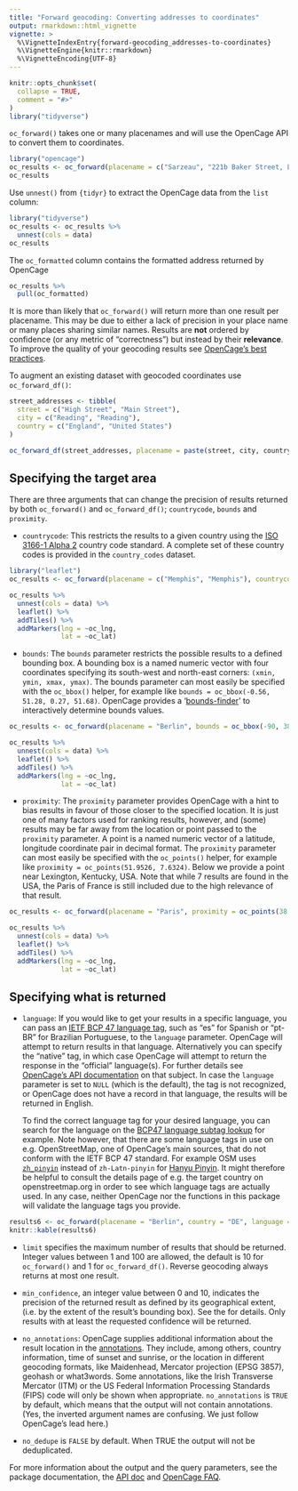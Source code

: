 ```yaml
---
title: "Forward geocoding: Converting addresses to coordinates"
output: rmarkdown::html_vignette
vignette: >
  %\VignetteIndexEntry{forward-geocoding_addresses-to-coordinates}
  %\VignetteEngine{knitr::rmarkdown}
  %\VignetteEncoding{UTF-8}
---
```


```r
knitr::opts_chunk$set(
  collapse = TRUE,
  comment = "#>"
)
library("tidyverse")
```

`oc_forward()` takes one or many placenames and will use the OpenCage API to convert them to coordinates.

```r
library("opencage")
oc_results <- oc_forward(placename = c("Sarzeau", "221b Baker Street, London"))
oc_results
```

Use `unnest()` from `{tidyr}` to extract the OpenCage data from the `list` column:

```r
library("tidyverse")
oc_results <- oc_results %>%
  unnest(cols = data)
oc_results
```

The `oc_formatted` column contains the formatted address returned by OpenCage

```r
oc_results %>%
  pull(oc_formatted)
```

It is more than likely that `oc_forward()` will return more than one result per placename. This may be due to either a lack of precision in your place name or many places sharing similar names. Results are **not** ordered by confidence (or any metric of "correctness") but instead by their **relevance**. To improve the quality of your geocoding results see [OpenCage's best practices](https://opencagedata.com/api#bestpractices).

To augment an existing dataset with geocoded coordinates use `oc_forward_df()`:

```r
street_addresses <- tibble(
  street = c("High Street", "Main Street"),
  city = c("Reading", "Reading"),
  country = c("England", "United States")
)

oc_forward_df(street_addresses, placename = paste(street, city, country, sep = ", "), output = "all")
```

## Specifying the target area {#specify-area}

There are three arguments that can change the precision of results returned by both `oc_forward()` and `oc_forward_df()`; `countrycode`, `bounds` and `proximity`.

- `countrycode`: This restricts the results to a given country using the [ISO 3166-1 Alpha 2](https://www.iso.org/obp/ui/#search/code) country code standard. A complete set of these country codes is provided in the `country_codes` dataset.

```r
library("leaflet")
oc_results <- oc_forward(placename = c("Memphis", "Memphis"), countrycode = c("US", "EG"))

oc_results %>%
  unnest(cols = data) %>%
  leaflet() %>%
  addTiles() %>%
  addMarkers(lng = ~oc_lng,
             lat = ~oc_lat)
```

- `bounds`: The `bounds` parameter restricts the possible results to a defined bounding box. A bounding box is a named numeric vector with four coordinates specifying its south-west and north-east corners: `(xmin, ymin, xmax, ymax)`. The bounds parameter can most easily be specified with the `oc_bbox()` helper, for example like `bounds = oc_bbox(-0.56, 51.28, 0.27, 51.68)`. OpenCage provides a '[bounds-finder](https://opencagedata.com/bounds-finder)' to interactively determine bounds values.

```r
oc_results <- oc_forward(placename = "Berlin", bounds = oc_bbox(-90, 38, 0, 45))

oc_results %>%
  unnest(cols = data) %>%
  leaflet() %>%
  addTiles() %>%
  addMarkers(lng = ~oc_lng,
             lat = ~oc_lat)
```

- `proximity`: The `proximity` parameter provides OpenCage with a hint to bias results in favour of those closer to the specified location. It is just one of many factors used for ranking results, however, and (some) results may be far away from the location or point passed to the `proximity` parameter. A point is a named numeric vector of a latitude, longitude coordinate pair in decimal format. The `proximity` parameter can most easily be specified with the `oc_points()` helper, for example like `proximity = oc_points(51.9526, 7.6324)`. Below we provide a point near Lexington, Kentucky, USA. Note that while 7 results are found in the USA, the Paris of France is still included due to the high relevance of that result.

```r
oc_results <- oc_forward(placename = "Paris", proximity = oc_points(38.0, -84.6))

oc_results %>%
  unnest(cols = data) %>%
  leaflet() %>%
  addTiles() %>%
  addMarkers(lng = ~oc_lng,
             lat = ~oc_lat)
```

## Specifying what is returned

* `language`: If you would like to get your results in a specific language, you can pass an [IETF BCP 47 language tag](https://en.wikipedia.org/wiki/IETF_language_tag), such as "es" for Spanish or "pt-BR" for Brazilian Portuguese, to the `language` parameter. OpenCage will attempt to return results in that language. Alternatively you can specify the "native" tag, in which case OpenCage will attempt to return the response in the "official" language(s). For further details see [OpenCage's API documentation](https://opencagedata.com/api#language) on that subject. In case the `language` parameter is set to `NULL` (which is the default), the tag is not recognized, or OpenCage does not have a record in that language, the results will be returned in English. 

  To find the correct language tag for your desired language, you can search for the language on the [BCP47 language subtag lookup](https://r12a.github.io/app-subtags/) for example. Note however, that there are some language tags in use on e.g. OpenStreetMap, one of OpenCage's main sources, that do not conform with the IETF BCP 47 standard. For example OSM uses [`zh_pinyin`](https://wiki.openstreetmap.org/w/index.php?title=Multilingual_names#China) instead of `zh-Latn-pinyin` for [Hanyu Pinyin](https://en.wikipedia.org/wiki/Pinyin). It might therefore be helpful to consult the details page of e.g. the target country on openstreetmap.org in order to see which language tags are actually used. In any case, neither OpenCage nor the functions in this package will validate the language tags you provide.

```r
results6 <- oc_forward(placename = "Berlin", country = "DE", language = "de")
knitr::kable(results6)

```

* `limit` specifies the maximum number of results that should be returned. Integer values between 1 and 100 are allowed, the default is 10 for `oc_forward()` and 1 for `oc_forward_df()`. Reverse geocoding always returns at most one result. 

* `min_confidence`, an integer value between 0 and 10, indicates the precision of the returned result as defined by its geographical extent, (i.e. by the extent of the result's bounding box). See the \href{API documentation}{https://opencagedata.com/api#confidence} for details. Only results with at least the requested confidence will be returned.

* `no_annotations`: OpenCage supplies additional information about the result location in the [annotations](https://opencagedata.com/api#annotations). They include, among others, country information, time of sunset and sunrise, or the location in different geocoding formats, like Maidenhead, Mercator projection (EPSG 3857), geohash or what3words. Some annotations, like the Irish Transverse Mercator (ITM) or the US Federal Information Processing Standards (FIPS) code will only be shown when appropriate. `no_annotations` is `TRUE` by default, which means that the output will not contain annotations. (Yes, the inverted argument names are confusing. We just follow OpenCage's lead here.)

* `no_dedupe` is `FALSE` by default. When TRUE the output will not be deduplicated.

For more information about the output and the query parameters, see the package documentation, the [API doc](https://opencagedata.com/api) and [OpenCage FAQ](https://opencagedata.com/faq).

